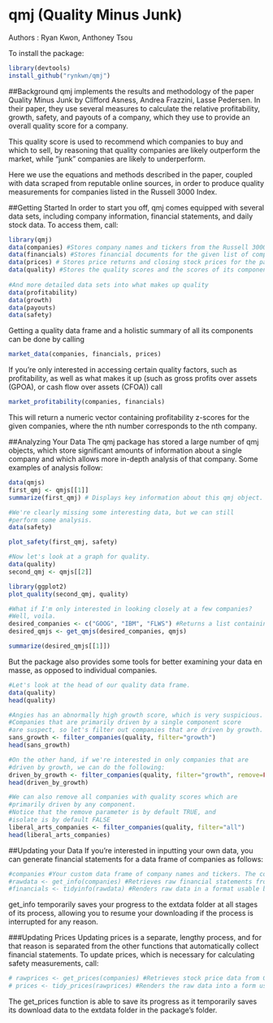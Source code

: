 # qmj (Quality Minus Junk)
Authors : Ryan Kwon, Anthoney Tsou

To install the package:

```r
library(devtools)
install_github("rynkwn/qmj")
```

##Background
qmj implements the results and methodology of the paper Quality Minus Junk by Clifford Asness, Andrea Frazzini, Lasse Pedersen. In their paper, they use several measures to calculate the relative profitability, growth, safety, and payouts of a company, which they use to provide an overall quality score for a company.

This quality score is used to recommend which companies to buy and which to sell, by reasoning that quality companies are likely outperform the market, while "junk" companies are likely to underperform.

Here we use the equations and methods described in the paper, coupled with data scraped from reputable online sources, in order to produce quality measurements for companies listed in the Russell 3000 Index.

##Getting Started
In order to start you off, qmj comes equipped with several data sets, including company information, financial statements, and daily stock data. To access them, call:

```r
library(qmj)
data(companies) #Stores company names and tickers from the Russell 3000 index
data(financials) #Stores financial documents for the given list of companies.
data(prices) # Stores price returns and closing stock prices for the past two years.
data(quality) #Stores the quality scores and the scores of its components.
  
#And more detailed data sets into what makes up quality
data(profitability)
data(growth)
data(payouts)
data(safety)
```

Getting a quality data frame and a holistic summary of all its components can be done by calling

```r
market_data(companies, financials, prices)
```

If you're only interested in accessing certain quality factors, such as profitability, as well as what makes it up (such as gross profits over assets (GPOA), or cash flow over assets (CFOA)) call

```r
market_profitability(companies, financials)
```

This will return a numeric vector containing profitability z-scores for the given companies, where the nth number corresponds to the nth company. 

##Analyzing Your Data
The qmj package has stored a large number of qmj objects, which store significant amounts of information about a single company and which allows more in-depth analysis of that company. Some examples of analysis follow:

```r
data(qmjs)
first_qmj <- qmjs[[1]]
summarize(first_qmj) # Displays key information about this qmj object.

#We're clearly missing some interesting data, but we can still 
#perform some analysis.
data(safety)
```
```r
plot_safety(first_qmj, safety)
```

```r
#Now let's look at a graph for quality.
data(quality)
second_qmj <- qmjs[[2]]
```
```r
library(ggplot2)
plot_quality(second_qmj, quality)
```

```r
#What if I'm only interested in looking closely at a few companies? 
#Well, voila.
desired_companies <- c("GOOG", "IBM", "FLWS") #Returns a list containing the given qmj objects in order.
desired_qmjs <- get_qmjs(desired_companies, qmjs) 

summarize(desired_qmjs[[1]])
```

But the package also provides some tools for better examining your data en masse, as opposed to individual companies.

```r
#Let's look at the head of our quality data frame.
data(quality)
head(quality)

#Angies has an abnormally high growth score, which is very suspicious.
#Companies that are primarily driven by a single component score 
#are suspect, so let's filter out companies that are driven by growth.
sans_growth <- filter_companies(quality, filter="growth")
head(sans_growth)

#On the other hand, if we're interested in only companies that are 
#driven by growth, we can do the following:
driven_by_growth <- filter_companies(quality, filter="growth", remove=FALSE, isolate=TRUE)
head(driven_by_growth)

#We can also remove all companies with quality scores which are 
#primarily driven by any component.
#Notice that the remove parameter is by default TRUE, and 
#isolate is by default FALSE
liberal_arts_companies <- filter_companies(quality, filter="all")
head(liberal_arts_companies)
```
  
##Updating your Data
If you're interested in inputting your own data, you can generate financial statements for a data frame of companies as follows:

```r
#companies #Your custom data frame of company names and tickers. The column name for tickers must be "ticker"
#rawdata <- get_info(companies) #Retrieves raw financial statements from google finance through the quantmod package.
#financials <- tidyinfo(rawdata) #Renders raw data in a format usable by other functions in this package.
```

get_info temporarily saves your progress to the extdata folder at all stages of its process, allowing you to resume your downloading if the process is interrupted for any reason.

###Updating Prices
Updating prices is a separate, lengthy process, and for that reason is separated from the other functions that automatically collect financial statements. To update prices, which is necessary for calculating safety measurements, call:

```r
# rawprices <- get_prices(companies) #Retrieves stock price data from Google Finance for listed companies for the past two years. Also saves data from the S&P 500, retrieved from Yahoo Finance.
# prices <- tidy_prices(rawprices) #Renders the raw data into a form usable by other functions in this package.
```

The get_prices function is able to save its progress as it temporarily saves its download data to the extdata folder in the package's folder.